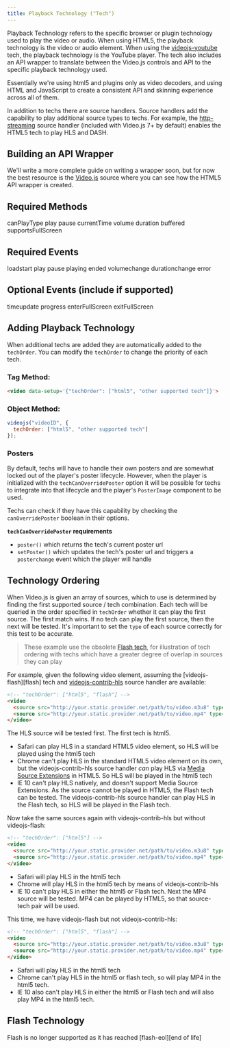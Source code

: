 ```yaml
---
title: Playback Technology ("Tech")
---
```


Playback Technology refers to the specific browser or plugin technology used to play the video or audio. When using HTML5, the playback technology is the video or audio element. When using the [videojs-youtube][youtube] tech, the playback technology is the YouTube player. The tech also includes an API wrapper to translate between the Video.js controls and API to the specific playback technology used.

Essentially we're using html5 and plugins only as video decoders, and using HTML and JavaScript to create a consistent API and skinning experience across all of them.

In addition to techs there are source handlers. Source handlers add the capability to play additional source types to techs. For example, the [http-streaming][http-streaming] source handler (included with Video.js 7+ by default) enables the HTML5 tech to play HLS and DASH.

## Building an API Wrapper

We'll write a more complete guide on writing a wrapper soon, but for now the best resource is the [Video.js](https://github.com/videojs/video.js/tree/main/src/js/tech) source where you can see how the HTML5 API wrapper is created.

## Required Methods

canPlayType
play
pause
currentTime
volume
duration
buffered
supportsFullScreen

## Required Events

loadstart
play
pause
playing
ended
volumechange
durationchange
error

## Optional Events (include if supported)

timeupdate
progress
enterFullScreen
exitFullScreen

## Adding Playback Technology

When additional techs are added they are automatically added to the `techOrder`. You can modify the `techOrder` to change the priority of each tech.

### Tag Method:

```html
<video data-setup='{"techOrder": ["html5", "other supported tech"]}'>
```

### Object Method:

```js
videojs("videoID", {
  techOrder: ["html5", "other supported tech"]
});
```

### Posters

By default, techs will have to handle their own posters and are somewhat locked out of the player's poster lifecycle.
However, when the player is initialized with the `techCanOverridePoster` option
it will be possible for techs to integrate into that lifecycle  and the player's `PosterImage` component to be used.

Techs can check if they have this capability by checking the `canOverridePoster` boolean in their options.

**`techCanOverridePoster` requirements**

* `poster()` which returns the tech's current poster url
* `setPoster()` which updates the tech's poster url and triggers a `posterchange` event
  which the player will handle

## Technology Ordering

When Video.js is given an array of sources, which to use is determined by finding the first supported source / tech combination. Each tech will be queried in the order specified in `techOrder` whether it can play the first source. The first match wins. If no tech can play the first source, then the next will be tested. It's important to set the `type` of each source correctly for this test to be accurate.

> These example use the obsolete [Flash tech][flash-eol], for illustration of tech ordering with techs which have a greater degree of overlap in sources they can play

For example, given the following video element, assuming the [videojs-flash][flash] tech and [videojs-contrib-hls][hls] source handler are available:

```html
<!-- "techOrder": ["html5", "flash"] -->
<video
  <source src="http://your.static.provider.net/path/to/video.m3u8" type="application/x-mpegURL">
  <source src="http://your.static.provider.net/path/to/video.mp4" type="video/mp4">
</video>
```

The HLS source will be tested first. The first tech is html5.

* Safari can play HLS in a standard HTML5 video element, so HLS will be played using the html5 tech
* Chrome can't play HLS in the standard HTML5 video element on its own, but the videojs-contrib-hls source handler _can_ play HLS via [Media Source Extensions][mse] in HTML5. So HLS will be played in the html5 tech
* IE 10 can't play HLS natively, and doesn't support Media Source Extensions. As the source cannot be played in HTML5, the Flash tech can be tested. The videojs-contrib-hls source handler can play HLS in the Flash tech, so HLS will be played in the Flash tech.

Now take the same sources again with videojs-contrib-hls but without videojs-flash:

```html
<!-- "techOrder": ["html5"] -->
<video
  <source src="http://your.static.provider.net/path/to/video.m3u8" type="application/x-mpegURL">
  <source src="http://your.static.provider.net/path/to/video.mp4" type="video/mp4">
</video>
```

* Safari will play HLS in the html5 tech
* Chrome will play HLS in the html5 tech by means of videojs-contrib-hls
* IE 10 can't play HLS in either the html5 or Flash tech. Next the MP4 source will be tested. MP4 can be played by HTML5, so that source-tech pair will be used.

This time, we have videojs-flash but not videojs-contrib-hls:

```html
<!-- "techOrder": ["html5", "flash"] -->
<video
  <source src="http://your.static.provider.net/path/to/video.m3u8" type="application/x-mpegURL">
  <source src="http://your.static.provider.net/path/to/video.mp4" type="video/mp4">
</video>
```

* Safari will play HLS in the html5 tech
* Chrome can't play HLS in the html5 or flash tech, so will play MP4 in the html5 tech.
* IE 10 also can't play HLS in either the html5 or Flash tech and will also play MP4 in the html5 tech.

## Flash Technology

Flash is no longer supported as it has reached [flash-eol][end of life]

[flash-eol]: https://www.adobe.com/products/flashplayer/end-of-life.html

[hls]: https://github.com/videojs/videojs-contrib-hls

[http-streaming]: https://github.com/videojs/http-streaming

[mse]: https://en.wikipedia.org/wiki/Media_Source_Extensions

[youtube]: https://github.com/videojs/videojs-youtube
